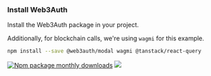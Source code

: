 ### Install Web3Auth

Install the Web3Auth package in your project.

Additionally, for blockchain calls, we're using `wagmi` for this example.

```bash npm2yarn
npm install --save @web3auth/modal wagmi @tanstack/react-query
```

[![Npm package monthly downloads](https://badgen.net/npm/dm/@web3auth/modal)](https://www.npmjs.com/package/@web3auth/modal) [![](https://data.jsdelivr.com/v1/package/npm/@web3auth/modal/badge)](https://www.jsdelivr.com/package/npm/@web3auth/modal)
